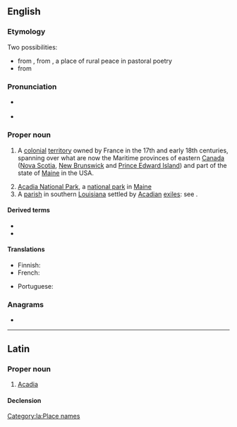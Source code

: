 {{also|acadia|acádia|Acádia}}
==English==
{{wikipedia}}

===Etymology===
Two possibilities:
* from {{der|en|it|Arcadia}}, from {{der|en|grc|Ἀρκαδία|t=[[Arcadia]]}}, a place of rural peace in pastoral poetry
* from {{der|en|mic|akadie||fertile land}}

===Pronunciation===
* {{a|US}} {{IPA|en|/əˈkeɪ.di.ə/}}
* {{rhymes|en|eɪdiə}}

===Proper noun===
{{en-proper noun}}

# {{lb|en|history}} A [[colonial]] [[territory]] owned by France in the 17th and early 18th centuries, spanning over what are now the Maritime provinces of eastern [[Canada]] ([[Nova Scotia]], [[New Brunswick]] and [[Prince Edward Island]]) and part of the state of [[Maine]] in the USA.
# [[w:Acadia National Park|Acadia National Park]], a [[national park]] in [[Maine]]
# A [[parish]] in southern [[Louisiana]] settled by [[Acadian]] [[exiles]]: see {{l|en|Acadia Parish}}.

====Derived terms====
* {{l|en|Acadian}}
* {{l|en|Acadia Parish}}

====Translations====
{{trans-top|a French colonial territory in North America}}
* Finnish: {{t|fi|Acadia}}
* French: {{t+|fr|Acadie|f}}
{{trans-mid}}
* Portuguese: {{t|pt|Acádia|f}}
{{trans-bottom}}

===Anagrams===
* {{anagrams|en|a=aaacdi|Adacia}}

----

==Latin==

===Proper noun===
{{la-proper noun|Acadia<1.loc>}}

# {{lb|la|New Latin}} [[#English|Acadia]]

====Declension====
{{la-ndecl|Acadia<1>}}

[[Category:la:Place names]]